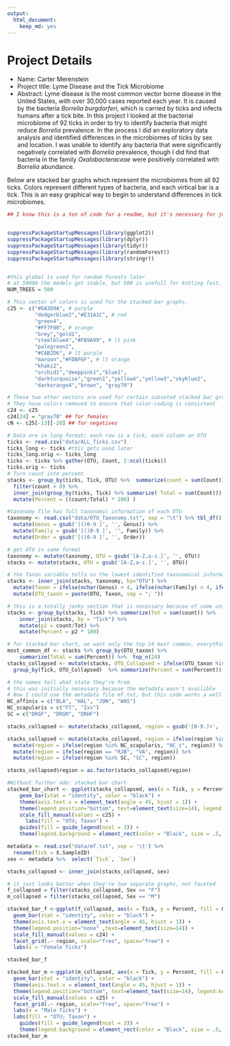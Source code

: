 ```yaml
---
output: 
  html_document: 
    keep_md: yes
---
```



# Project Details

* Name: Carter Merenstein
* Project title: Lyme Disease and the Tick Microbiome
* Abstract: Lyme disease is the most common vector borne disease in the United States, with over 30,000 cases reported each year. It is caused by the bacteria *Borrelia burgdorferi*, which is carried by ticks and infects humans after a tick bite. In this project I looked at the bacterial microbiome of 92 ticks in order to try to identify bacteria that might reduce *Borrelia* prevalence. In the process I did an exploratory data analysis and identified differences in the microbiomes of ticks by sex and location. I was unable to identify any bacteria that were significantly negatively correlated with *Borrelia* prevalence, though I did find that bacteria in the family *Oxalobacteraceae* were positively correlated with *Borrelia* abundance.

Below are stacked bar graphs which represent the microbiomes from all 92 ticks. Colors represent different types of bacteria, and each virtical bar is a tick. This is an easy graphical way to begin to understand differences in tick microbiomes.

```r

## I know this is a ton of code for a readme, but it's necessary for just one graph.


suppressPackageStartupMessages(library(ggplot2))
suppressPackageStartupMessages(library(dplyr))
suppressPackageStartupMessages(library(tidyr))
suppressPackageStartupMessages(library(randomForest))
suppressPackageStartupMessages(library(stringr))


#this global is used for random forests later
# at 50000 the models get stable, but 500 is usefull for kntting fast.
NUM_TREES = 500

# This vector of colors is used for the stacked bar graphs.
c25 <- c("#6A3D9A", # purple
         "dodgerblue2","#E31A1C", # red
         "green4",
         "#FF7F00", # orange
         "Grey","gold1",
         "steelblue4","#FB9A99", # lt pink
         "palegreen2",
         "#CAB2D6", # lt purple
         "maroon","#FDBF6F", # lt orange
         "khaki2",
         "orchid1","deeppink1","blue1",
         "darkturquoise","green1","yellow4","yellow3","skyblue2",
         "darkorange4","brown", "gray70")

# These two other vectors are used for certain subseted stacked bar graphs
# They have colors removed to ensure that color-coding is consistent
c24 <- c25
c24[24] = "gray70" ## for females
cN <- c25[-13][-20] ## for negatives

# Data are in long format; each row is a tick, each column an OTU
ticks <- read.csv("data/ALL_Ticks.csv")
ticks_long <- ticks #this gets used later
ticks_long.orig <- ticks_long
ticks <- ticks %>% gather(OTU, Count, 2:ncol(ticks))
ticks.orig <- ticks
# Turn count into percent
stacks <- group_by(ticks, Tick, OTU) %>%  summarize(count = sum(Count))  %>% 
  filter(count > 0) %>% 
  inner_join(group_by(ticks, Tick) %>% summarize( Total = sum(Count))) %>% 
  mutate(Percent = ((count/Total) * 100) )

#taxonomy file has full taxonomic information of each OTU
taxonomy <- read.csv("data/OTU_Taxonomy.txt", sep = "\t") %>% tbl_df() %>% 
  mutate(Genus = gsub('[()0-9 ]', '', Genus)) %>% 
  mutate(Family = gsub('[()0-9 ]', '', Family)) %>% 
  mutate(Order = gsub('[()0-9 ]', '', Order))

# get OTU in same format
taxonomy <- mutate(taxonomy, OTU = gsub('[A-Z,a-z.]', '', OTU))
stacks <- mutate(stacks, OTU = gsub('[A-Z,a-z.]', '', OTU))

# the Taxon variable tells us the lowest identified taxonomical information
stacks <- inner_join(stacks, taxonomy, by="OTU") %>% 
  mutate(Taxon = ifelse(nchar(Genus) < 4, ifelse(nchar(Family) < 4, ifelse(nchar(Order) < 4, as.character(taxonomy), Order), Family), Genus)) %>% 
  mutate(OTU_taxon = paste(OTU, Taxon, sep = "; "))

# this is a totally janky section that is necessary because of some unidentified bug. Somewhere along the line the percents got messed up, this fizes them
stacks <- group_by(stacks, Tick) %>% summarize(Tot = sum(count)) %>% 
    inner_join(stacks, by = "Tick") %>% 
    mutate(p2 = count/Tot) %>% 
    mutate(Percent = p2 * 100)

# for stacked bar chart, we want only the top 24 most common, everything else gets put into "other"
most_common_df <- stacks %>% group_by(OTU_taxon) %>% 
    summarize(Total = sum(Percent)) %>%  top_n(24)
stacks_collapsed <- mutate(stacks, OTU_Collapsed = ifelse(OTU_taxon %in% most_common_df$OTU_taxon, OTU_taxon, "Other")) %>% 
  group_by(Tick, OTU_Collapsed)  %>% summarize(Percent = sum(Percent))

# the names tell what state they're from
# this was initially necessary because the metadata wasn't availible
# Now I could use the metadata file mf.txt, but this code works a well
NC_affinis = c("BLA", "HAL", "JON", "WAS")
NC_scapularis = c("FT", "Ixs")
SC = c("DRGF", "DRGM", "DRHF")

stacks_collapsed <- mutate(stacks_collapsed, region = gsub('[0-9.]+', '', Tick))

stacks_collapsed <- mutate(stacks_collapsed, region = ifelse(region %in% NC_affinis, "NC_a", region)) %>% 
  mutate(region = ifelse(region %in% NC_scapularis, "NC_s", region)) %>% 
  mutate(region = ifelse(region == "RJB", "VA", region)) %>% 
  mutate(region = ifelse(region %in% SC, "SC", region))

stacks_collapsed$region = as.factor(stacks_collapsed$region)

#Without further ado: stacked bar chart
stacked_bar_chart <- ggplot(stacks_collapsed, aes(x = Tick, y = Percent, fill = OTU_Collapsed)) +
    geom_bar(stat = "identity", color = "black") +
    theme(axis.text.x = element_text(angle = 45, hjust = 1)) +
    theme(legend.position="bottom", text=element_text(size=14), legend.key.size=unit(.25, "cm")) +
    scale_fill_manual(values = c25) +
      labs(fill = "OTU; Taxon") + 
    guides(fill = guide_legend(ncol = 3)) +
    theme(legend.background = element_rect(color = "Black", size = .5, linetype = "solid"))
```


```r

metadata <- read.csv("data/mf.txt", sep = '\t') %>% 
  rename(Tick = X.SampleID)
sex <- metadata %>%  select(`Tick`, `Sex`)

stacks_collapsed <- inner_join(stacks_collapsed, sex)

# it just looks better when they're two separate graphs, not faceted
f_collapsed = filter(stacks_collapsed, Sex == "F")
m_collapsed = filter(stacks_collapsed, Sex == "M")

stacked_bar_f <-ggplot(f_collapsed, aes(x = Tick, y = Percent, fill = OTU_Collapsed)) +
  geom_bar(stat = "identity", color = "black") +
  theme(axis.text.x = element_text(angle = 45, hjust = 1)) +
  theme(legend.position="none" ,text=element_text(size=14)) +
  scale_fill_manual(values = c24) + 
  facet_grid(.~ region, scale="free", space="free") +
  labs(x = "Female Ticks")

stacked_bar_f
```

```r
stacked_bar_m <-ggplot(m_collapsed, aes(x = Tick, y = Percent, fill = OTU_Collapsed)) +
  geom_bar(stat = "identity", color = "black") +
  theme(axis.text.x = element_text(angle = 45, hjust = 1)) +
  theme(legend.position="bottom", text=element_text(size=14), legend.key.size=unit(.25, "cm")) +
  scale_fill_manual(values = c25) +
  facet_grid(.~ region, scale="free", space="free") +
  labs(x = "Male Ticks") +
  labs(fill = "OTU; Taxon") + 
    guides(fill = guide_legend(ncol = 3)) +
    theme(legend.background = element_rect(color = "Black", size = .5, linetype = "solid"))
stacked_bar_m

```
